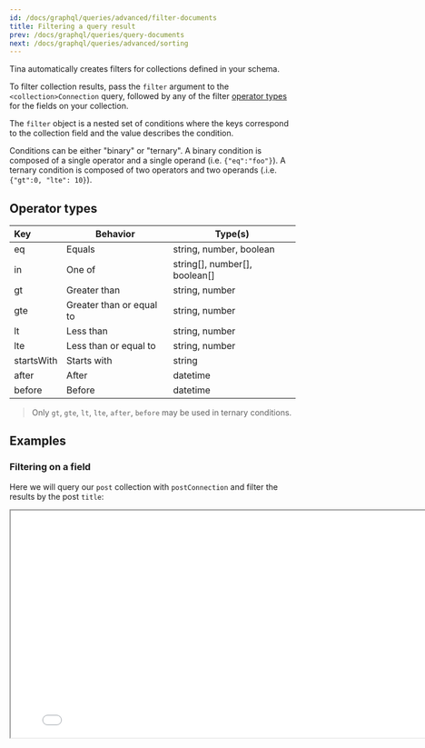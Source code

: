 ```yaml
---
id: /docs/graphql/queries/advanced/filter-documents
title: Filtering a query result
prev: /docs/graphql/queries/query-documents
next: /docs/graphql/queries/advanced/sorting
---
```


Tina automatically creates filters for collections defined in your schema.

To filter collection results, pass the `filter` argument to the `<collection>Connection` query, followed by any of the filter [operator types](/docs/graphql/queries/advanced/filter-documents/#operator-types) for the fields on your collection.

The `filter` object is a nested set of conditions where the keys correspond to the collection field and the value describes the condition.

Conditions can be either "binary" or "ternary". A binary condition is composed of a single operator and a single operand (i.e. `{"eq":"foo"}`). A ternary condition is composed of two operators and two operands (.i.e. `{"gt":0, "lte": 10}`).

## Operator types

| Key        | Behavior                 | Type(s)                          |
| :--------- | ------------------------ | -------------------------------- |
| eq         | Equals                   | string, number, boolean          |
| in         | One of                   | string\[], number\[], boolean\[] |
| gt         | Greater than             | string, number                   |
| gte        | Greater than or equal to | string, number                   |
| lt         | Less than                | string, number                   |
| lte        | Less than or equal to    | string, number                   |
| startsWith | Starts with              | string                           |
| after      | After                    | datetime                         |
| before     | Before                   | datetime                         |

> Only `gt`, `gte`, `lt`, `lte`, `after`, `before` may be used in ternary conditions.

## Examples

### Filtering on a field

Here we will query our `post` collection with `postConnection` and filter the results by the post `title`:

<iframe width="800" height="400" loading="lazy" src="/api/graphiql/?query=%7B%0A%20%20postConnection(filter%3A%20%7Btitle%3A%20%7BstartsWith%3A%20%22Vote%22%7D%7D)%20%7B%0A%20%20%20%20edges%20%7B%0A%20%20%20%20%20%20node%20%7B%0A%20%20%20%20%20%20%20%20id%0A%20%20%20%20%20%20%20%20title%0A%20%20%20%20%20%20%20%20category%0A%20%20%20%20%20%20%7D%0A%20%20%20%20%7D%0A%20%20%7D%0A%7D%0A" />

### Filtering on a field with the IN operator

Here we will query our `post` collection with `postConnection` and filter the results so that only members of the specified `category` are returned:

<iframe width="800" height="400" loading="lazy" src="/api/graphiql/?query=%7B%0A%20%20postConnection(filter%3A%20%7Bcategory%3A%20%7Bin%3A%20%5B%22politics%22%5D%7D%7D)%20%7B%0A%20%20%20%20edges%20%7B%0A%20%20%20%20%20%20node%20%7B%0A%20%20%20%20%20%20%20%20id%0A%20%20%20%20%20%20%20%20title%0A%20%20%20%20%20%20%20%20category%0A%20%20%20%20%20%20%7D%0A%20%20%20%20%7D%0A%20%20%7D%0A%7D%0A" />

### Filtering on a date range

Here we will query our `post` collection with `postConnection` and filter the results so that only posts with a `date` between the specified range are returned:

<iframe width="800" height="400" loading="lazy" src="/api/graphiql/?query=%7B%0A%20%20postConnection(filter%3A%20%7Bdate%3A%20%7Bafter%3A%20%222022-06-01T07%3A00%3A00.000Z%22%2C%20before%3A%20%222022-06-30T07%3A00%3A00.000Z%22%7D%7D)%20%7B%0A%20%20%20%20edges%20%7B%0A%20%20%20%20%20%20node%20%7B%0A%20%20%20%20%20%20%20%20id%0A%20%20%20%20%20%20%20%20title%0A%20%20%20%20%20%20%20%20category%0A%20%20%20%20%20%20%7D%0A%20%20%20%20%7D%0A%20%20%7D%0A%7D%0A" />

### Filtering on multiple fields

It is possible to filter on multiple fields. Multiple conditions are currently treated as a boolean `AND` operation. Here we will query our `post` collection with `postConnection` and filter the results by `category` and `title`:

<iframe width="800" height="400" loading="lazy" src="/api/graphiql/?query=%7B%0A%20%20postConnection(filter%3A%20%7Bcategory%3A%20%7Bin%3A%20%5B%22politics%22%5D%7D%2C%20title%3A%20%7BstartsWith%3A%20%22Vote%22%7D%7D)%20%7B%0A%20%20%20%20edges%20%7B%0A%20%20%20%20%20%20node%20%7B%0A%20%20%20%20%20%20%20%20id%0A%20%20%20%20%20%20%20%20title%0A%20%20%20%20%20%20%20%20category%0A%20%20%20%20%20%20%7D%0A%20%20%20%20%7D%0A%20%20%7D%0A%7D%0A" />

#### Filtering on a reference

Here we will query our `post` collection with `postConnection`, and filtering on the referenced `author`'s name:

<iframe width="800" height="400" loading="lazy" src="/api/graphiql/?query=%7B%0A%20%20postConnection(filter%3A%20%7Bauthor%3A%20%7Bauthor%3A%20%7Bname%3A%20%7Beq%3A%20%22Napolean%22%7D%7D%7D%7D)%20%7B%0A%20%20%20%20edges%20%7B%0A%20%20%20%20%20%20node%20%7B%0A%20%20%20%20%20%20%20%20id%0A%20%20%20%20%20%20%20%20title%0A%20%20%20%20%20%20%20%20category%0A%20%20%20%20%20%20%7D%0A%20%20%20%20%7D%0A%20%20%7D%0A%7D%0A" />
